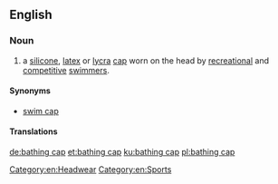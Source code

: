 ==English==

===Noun===
{{en-noun}}

# a [[silicone]], [[latex]] or [[Lycra|lycra]] [[cap]] worn on the head by [[recreation]]al and [[competitive]] [[swimmer]]s.

====Synonyms====
* [[swim cap]]

====Translations====
{{trans-see|cap worn by swimmers|swim cap}}

[[Category:en:Headwear]]
[[Category:en:Sports]]

[[de:bathing cap]]
[[et:bathing cap]]
[[ku:bathing cap]]
[[pl:bathing cap]]
